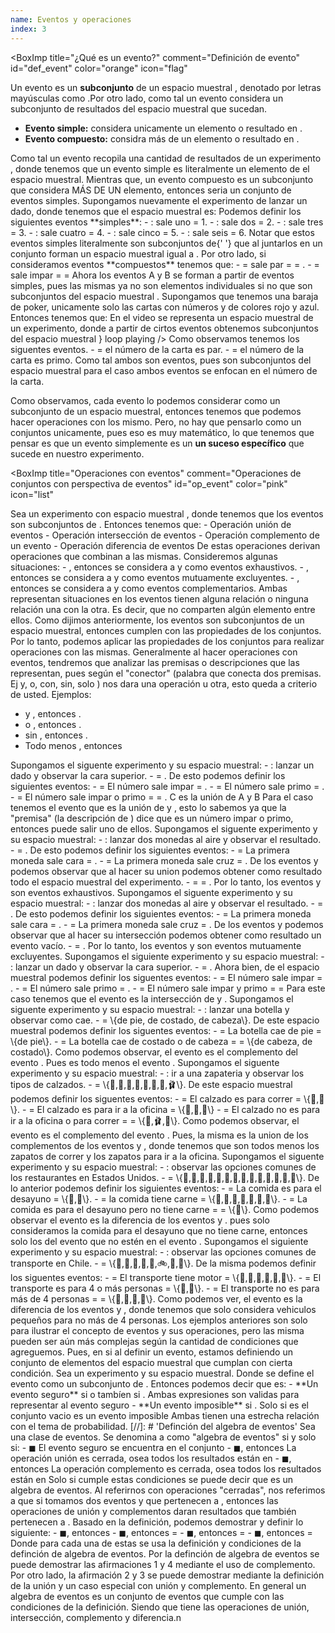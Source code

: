 ```yaml
---
name: Eventos y operaciones
index: 3
---
```


<BoxImp
  title="¿Qué es un evento?"
  comment="Definición de evento"
  id="def_event"
  color="orange"
  icon="flag"
>
  Un evento es un **subconjunto** de un espacio muestral
  <Ltx txt="\mathcal{S}" />, denotado por letras mayúsculas como <Ltx txt="A,B,C,D" /> .Por otro lado,
  como tal un evento considera un subconjunto de resultados del espacio muestral que sucedan.
  - **Evento simple:** considera unicamente un elemento o resultado en <Ltx txt="\mathcal{S}" />.
  - **Evento compuesto:** considra más de un elemento o resultado en <Ltx txt="\mathcal{S}" />.

</BoxImp>
<BComment type="note">
  Como tal un evento recopila una cantidad de resultados de un experimento
  <Ltx txt="\mathcal{E}" />, donde tenemos que un evento simple es literalmente
  un elemento de el espacio muestral. Mientras que, un evento compuesto es un
  subconjunto que considera MÁS DE UN elemento, entonces seria un conjunto de
  eventos simples.
</BComment>
<BoxChord title="Ejemplo de evento 1">
  Supongamos nuevamente el experimento de lanzar un dado, donde tenemos que el
  espacio muestral es:
  <Balph>
    <Ltx txt="\mathcal{S}=\{1,2,3,4,5,6\}" />
  </Balph>
  Podemos definir los siguientes eventos **simples**:
  <Balph>
    - <Ltx txt="E_1" />: sale uno = 1.
    - <Ltx txt="E_2" />: sale dos = 2.
    - <Ltx txt="E_3" />: sale tres = 3.
    - <Ltx txt="E_4" />: sale cuatro = 4.
    - <Ltx txt="E_5" />: sale cinco = 5.
    - <Ltx txt="E_6" />: sale seis = 6.

  </Balph>
  Notar que estos eventos simples literalmente son subconjuntos de{' '}
  <Ltx txt="\mathcal{S}" /> que al juntarlos en un conjunto forman un espacio
  muestral igual a <Ltx txt="\mathcal{S}" />. Por otro lado, si consideramos
  eventos **compuestos** tenemos que:
  <Balph>
    - <Ltx txt="A" />= sale par = <Ltx txt="\{E_2,E_4,E_6\}" /> = <Ltx txt="\{2,4,6\}" />.
    - <Ltx txt="B" />= sale impar = <Ltx txt="\{E_1,E_3,E_5\}" /> = <Ltx txt="\{1,3,5\}" />

  </Balph>
  Ahora los eventos A y B se forman a partir de eventos simples, pues las mismas
  ya no son elementos individuales si no que son subconjuntos del espacio
  muestral <Ltx txt="\mathcal{S}" />.
</BoxChord>
<BoxChord className="mb-2" title="Ejemplo de evento 2" color="yellow">
  Supongamos que tenemos una baraja de poker, unicamente solo las cartas con
  números y de colores rojo y azul. Entonces tenemos que:
  <VidAbs
    url="/themes/Estadistica/Probabilidad/3_ex2.mp4"
    title="Ejemplo de evento con cartas"
    content={
      <>
        En el video se representa un espacio muestral de un experimento, donde a
        partir de cirtos eventos obtenemos subconjuntos del espacio muestral
      </>
    }
    loop
    playing
  />
  Como observamos tenemos los siguentes eventos.
  <Balph>
    - <Ltx txt="A" />= el número de la carta es par.
    - <Ltx txt="B" />= el número de la carta es primo.

  </Balph>
  Como tal ambos son eventos, pues son subconjuntos del espacio muestral para el
  caso ambos eventos se enfocan en el número de la carta.
</BoxChord>

Como observamos, cada evento lo podemos considerar como un subconjunto de un espacio muestral, entonces
tenemos que podemos hacer operaciones con los mismo. Pero, no hay que pensarlo como un conjuntos unicamente,
pues eso es muy matemático, lo que tenemos que pensar es que un evento simplemente es un **un suceso específico**
que sucede en nuestro experimento.

<BoxImp
  title="Operaciones con eventos"
  comment="Operaciones de conjuntos con perspectiva de eventos"
  id="op_event"
  color="pink"
  icon="list"
>
  Sea un experimento <Ltx txt="\mathcal{E}" /> con espacio muestral
  <Ltx txt="\mathcal{S}" />, donde tenemos que los eventos <Ltx txt="A,B,C,D" />
  son subconjuntos de <Ltx txt="\mathcal{S}" />. Entonces tenemos que:
  <BoxSimp className="text-base-content">
    - <Ltx txt="A \cup B = \{w:w \in A \lor w \in B \}" />
    <LComment>Operación unión de eventos</LComment>
    - <Ltx txt="A \cap B = \{w:w \in A \land w \in B \}" />
    <LComment>Operación intersección de eventos</LComment>
    - <Ltx txt="A^c = \{w:w \in \mathcal{S} \land w \notin A \}" />
    <LComment>Operación complemento de un evento</LComment>
    - <Ltx txt="A - B = \{w:w \notin A \land w \in B \}" />
    <LComment>Operación diferencia de eventos</LComment>
  </BoxSimp>
  De estas operaciones derivan operaciones que combinan a las mismas.
</BoxImp>
<BComment type="warn">
  Consideremos algunas situaciones:
  <Balph>
    - <Ltx txt="A \cup B = S" />, entonces se considera a <Ltx txt="A" /> y <Ltx txt="B" /> como eventos exhaustivos.
    - <Ltx txt="A \cap B = \emptyset" />, entonces se considera a <Ltx txt="A" /> y <Ltx txt="B" /> como eventos mutuamente excluyentes.
    - <Ltx txt="A \cap B \neq \emptyset" />, entonces se considera a <Ltx txt="A" /> y <Ltx txt="B" /> como eventos complementarios.
  </Balph>
  Ambas representan situaciones en los eventos tienen alguna relación o ninguna relación una con la otra.
  Es decir, que no comparten algún elemento entre ellos.
</BComment>
<BComment type='note'>
  Como dijimos anteriormente, los eventos son subconjuntos de un espacio muestral, entonces cumplen
  con las propiedades de los conjuntos. Por lo tanto, podemos aplicar las propiedades de los conjuntos
  para realizar operaciones con las mismas.
</BComment>
<BComment type='note'>
  Generalmente al hacer operaciones con eventos, tendremos que analizar las premisas o descripciones que las
  representan, pues según el "conector" (palabra que conecta dos premisas. Ej y, o, con, sin, solo )
  nos dara una operación u otra, esto queda a criterio de usted. Ejemplos:
  - <Ltx txt='A'/> y <Ltx txt='B'/>, entonces <Ltx txt='A \cap B'/>.
  - <Ltx txt='A'/> o <Ltx txt='B'/>, entonces <Ltx txt='A \cup B'/>.
  - <Ltx txt='A'/> sin <Ltx txt='B'/>, entonces <Ltx txt='A - B'/>.
  - Todo menos <Ltx txt='A'/>, entonces <Ltx txt='A^c'/>
</BComment>
<BoxChord title='Ejemplo de unión de eventos 1'>
  Supongamos el siguente experimento y su espacio muestral:
  <Balph>
    - <Ltx txt='\mathcal{E}'/> : lanzar un dado y observar la cara superior.
    - <Ltx txt='\mathcal{S}'/> = <Ltx txt='\{1,2,3,4,5,6\}'/>.

  </Balph>
  De esto podemos definir los siguientes eventos:
  <Balph>
    - <Ltx txt='A' /> = El número sale impar = <Ltx txt='\{1,3,5\}'/>.
    - <Ltx txt='B' /> = El número sale primo = <Ltx txt='\{2,3,5\}'/>.
    - <Ltx txt='C' /> = El número sale impar o primo = <Ltx txt='A \cup B'/> = <Ltx txt='\{1,2,3,5\}'/>.
    <LComment>C es la unión de A y B</LComment>
  </Balph>
  Para el caso tenemos el evento <Ltx txt='C' /> que es la unión de <Ltx txt='A' /> y <Ltx txt='B' />, esto
  lo sabemos ya que la "premisa" (la descripción de <Ltx txt='C'/>) dice que es un número impar o primo, entonces
  puede salir uno de ellos.
</BoxChord>
<BoxChord title='Ejemplo de unión de eventos 2'>
  Supongamos el siguente experimento y su espacio muestral:
  <Balph>
    - <Ltx txt='\mathcal{E}'/> : lanzar dos monedas al aire y observar el resultado.
    - <Ltx txt='\mathcal{S}'/> = <Ltx txt='\{(cara, cara), (cara, cruz), (cruz, cara), (cruz, cruz)\}'/>.

  </Balph>
  De esto podemos definir los siguientes eventos:
  <Balph>
    - <Ltx txt='A' /> = La primera moneda sale cara = <Ltx txt='\{(cara, cara), (cara, cruz)\}'/>.
    - <Ltx txt='B' /> = La primera moneda sale cruz = <Ltx txt='\{(cruz, cara), (cruz, cruz)\}'/>.

  </Balph>
  De los eventos <Ltx txt='A' /> y <Ltx txt='B' /> podemos observar que al hacer su union podemos
  obtener como resultado todo el espacio muestral del experimento.
  <Balph>
    - <Ltx txt='A \cup B' /> = <Ltx txt='\mathcal{S}'/> = <Ltx txt='\{(cara, cara), (cara, cruz), (cruz, cara), (cruz, cruz)\}'/>.
  </Balph>
  Por lo tanto, los eventos <Ltx txt='A' /> y <Ltx txt='B' /> son eventos exhaustivos.
</BoxChord>
<BoxChord title='Ejemplo de intersección de eventos 1' color='red'>
  Supongamos el siguente experimento y su espacio muestral:
  <Balph>
    - <Ltx txt='\mathcal{E}'/> : lanzar dos monedas al aire y observar el resultado.
    - <Ltx txt='\mathcal{S}'/> = <Ltx txt='\{(cara, cara), (cara, cruz), (cruz, cara), (cruz, cruz)\}'/>.

  </Balph>
  De esto podemos definir los siguientes eventos:
  <Balph>
    - <Ltx txt='A' /> = La primera moneda sale cara = <Ltx txt='\{(cara, cara), (cara, cruz)\}'/>.
    - <Ltx txt='B' /> = La primera moneda sale cruz = <Ltx txt='\{(cruz, cara), (cruz, cruz)\}'/>.

  </Balph>
  De los eventos <Ltx txt='A' /> y <Ltx txt='B' /> podemos observar que al hacer su intersección podemos
  obtener como resultado un evento vacío.
  <Balph>
    - <Ltx txt='A \cap B' /> = <Ltx txt='\emptyset' />.
  </Balph>
  Por lo tanto, los eventos <Ltx txt='A' /> y <Ltx txt='B' /> son eventos mutuamente excluyentes.
</BoxChord>
<BoxChord title='Ejemplo de intersección de eventos 2' color='red'>
  Supongamos el siguiente experimento y su espacio muestral:
  <Balph>
    - <Ltx txt='\mathcal{E}'/> : lanzar un dado y observar la cara superior.
    - <Ltx txt='\mathcal{S}'/> = <Ltx txt='\{1,2,3,4,5,6\}'/>.
  </Balph>
  Ahora bien, de el espacio muestral podemos definir los siguentes eventos:
  <Balph>
    - <Ltx txt='A' /> = El número sale impar = <Ltx txt='\{1,3,5\}'/>.
    - <Ltx txt='B' /> = El número sale primo = <Ltx txt='\{2,3,5\}'/>.
    - <Ltx txt='C' /> = El número sale impar y primo = <Ltx txt='A \cap B'/> = <Ltx txt='\{3, 5\}'/>
  </Balph>
  Para este caso tenemos que el evento <Ltx txt='C' /> es la intersección de <Ltx txt='A' /> y <Ltx txt='B' />.

</BoxChord>
<BoxChord title='Ejemplo de complemento de eventos 1' color='yellow'>
  Supongamos el siguente experimento y su espacio muestral:
  <Balph>
    - <Ltx txt='\mathcal{E}'/> : lanzar una botella y observar como cae.
    - <Ltx txt='\mathcal{S}'/> = \{de pie, de costado, de cabeza\}.
  </Balph>
  De este espacio muestral podemos definir los siguentes eventos:
  <Balph>
    - <Ltx txt='A' /> = La botella cae de pie = \{de pie\}.
    - <Ltx txt='B' /> = La botella cae de costado o de cabeza = <Ltx txt='A^c'/> = \{de cabeza, de costado\}.
  </Balph>
  Como podemos observar, el evento <Ltx txt='B' /> es el complemento del evento <Ltx txt='A' />. Pues es todo
  menos el evento <Ltx txt='A' />.
</BoxChord>
<BoxChord title='Ejemplo de complemento de eventos 2' color='yellow'>
  Supongamos el siguente experimento y su espacio muestral:
  <Balph>
    - <Ltx txt='\mathcal{E}'/> : ir a una zapateria y observar los tipos de calzados.
    - <Ltx txt='\mathcal{S}'/> = \{👟,👞,👠,🥿,👢,🥾,👡,🩰\}.
  </Balph>
  De este espacio muestral podemos definir los siguentes eventos:
  <Balph>
    - <Ltx txt='A' /> = El calzado es para correr = \{👟,🥾\}.
    - <Ltx txt='B' /> = El calzado es para ir a la oficina = \{👞,👠,👡\}
    - <Ltx txt='C' /> = El calzado no es para ir a la oficina o para correr = <Ltx txt='A^c \cup B^c'/> = \{👢,🩰,🥿\}.
  </Balph>
  Como podemos observar, el evento <Ltx txt='C' /> es el complemento del evento <Ltx txt='A \cup B' />. Pues, la misma
  es la union de los complementos de los eventos <Ltx txt='A' /> y <Ltx txt='B' />, donde tenemos que son todos
  menos los zapatos de correr y los zapatos para ir a la oficina.
</BoxChord>
<BoxChord title='Ejemplo de diferencia de eventos 1' color='green'>
  Supongamos el siguente experimento y su espacio muestral:
  <Balph>
    - <Ltx txt='\mathcal{E}'/> : observar las opciones comunes de los restaurantes en Estados Unidos.
    - <Ltx txt='\mathcal{S}'/> = \{🍔,🍟,🍕,🍗,🍖,🍝,🍜,🍲,🍧,🍭,🍫,🎂,🥓,🥟\}.
  </Balph>
  De lo anterior podemos definir los siguientes eventos:
  <Balph>
    - <Ltx txt='A' /> = La comida es para el desayuno = \{🥓,🥟\}.
    - <Ltx txt='B' /> = la comida tiene carne = \{🍔,🍕,🍗,🍖,🍝,🍲,🥓\}.
    - <Ltx txt='C' /> = La comida es para el desayuno pero no tiene carne = <Ltx txt='A - D'/> = \{🥟\}.
  </Balph>
  Como podemos observar el evento <Ltx txt='C' /> es la diferencia de los eventos <Ltx txt='A' /> y <Ltx txt='B' />.
  pues solo consideramos la comida para el desayuno que no tiene carne, entonces solo los del evento <Ltx txt='A' />
  que no estén en el evento <Ltx txt='D' />.
</BoxChord>
<BoxChord title='Ejemplo de diferencia de eventos 2' color='green'>
  Supongamos el siguiente experimento y su espacio muestral:
  <Balph>
    - <Ltx txt='\mathcal{E}'/> : observar las opciones comunes de transporte en Chile.
    - <Ltx txt='\mathcal{S}'/> = \{🚗,🚕,🚙,🚌,🚎,🚲,🛴,🛵\}.
  </Balph>
  De la misma podemos definir los siguentes eventos:
  <Balph>
    - <Ltx txt='A' /> = El transporte tiene motor = \{🚗,🚕,🚙,🚌,🚎,🛵\}.
    - <Ltx txt='B' /> = El transporte es para 4 o más personas = \{🚌,🚎\}.
    - <Ltx txt='C' /> = El transporte no es para más de 4 personas = <Ltx txt='A - B'/> = \{🚗,🚕,🚙,🛵\}.
  </Balph>
  Como podemos ver, el evento <Ltx txt='C' /> es la diferencia de los eventos <Ltx txt='A' /> y <Ltx txt='B' />, donde
  tenemos que solo considera vehiculos pequeños para no más de 4 personas.
</BoxChord>
<BComment type='note'>
  Los ejemplos anteriores son solo para ilustrar el concepto de eventos y sus operaciones, pero las
  misma pueden ser aún más complejas según la cantidad de condiciones que agreguemos. Pues, en si
  al definir un evento, estamos definiendo un conjunto de elementos del espacio muestral que cumplan con
  cierta condición.
</BComment>
<BoxImp
  title='Tipos de eventos'
  color='green'
  comment='Dos tipos de eventos utiles'
  id='tip_ev'
  icon='at'
>
  Sea <Ltx txt='\mathcal{E}'/> un experimento y <Ltx txt='\mathcal{S}'/> su espacio muestral. Donde
  se define el evento <Ltx txt='A' /> como un subconjunto de <Ltx txt='\mathcal{S}'/>. Entonces
  podemos decir que <Ltx txt='A' /> es:
  <BoxSimp>
    - **Un evento seguro** si <Ltx txt='A = \mathcal{S}' /> o tambíen si <Ltx txt='\mathcal{S} \subset {A}' />.
    <LComment>Ambas expresiones son validas para representar al evento seguro</LComment>
    - **Un evento imposible** si <Ltx txt='A = \emptyset' />.
    <LComment>Solo si es el conjunto vacio es un evento imposible</LComment>
  </BoxSimp>
  Ambas tienen una estrecha relación con el tema de probabilidad.
</BoxImp>
[//]: # 'Definción del algebra de eventos'
<Sep />
<TitleSection txt="Algebra de eventos" nr={4} />
<Ref id="Algebra de eventos" />
<BoxImp
  title='¿Qué es un algebra de eventos?'
  comment='Definición de el conjunto algebra de eventos'
  color='orange'
  id='def_algev'
  icon='flag'
>
  Sea <Ltx txt='\mathscr{A} \subset \mathcal{S}'/> una clase de eventos. Se denomina a <Ltx txt='\mathscr{A}'/> como
  "algebra de eventos" si y solo si:
  <BoxSimp>
    - ◼<Ltx txt='\mathcal{S} \subset \mathscr{A}'/>
    <LComment>El evento seguro se encuentra en el conjunto <Ltx txt='\mathscr{A}'/></LComment>
    - ◼<Ltx txt='\forall A,B \subset \mathscr{A}'/>, entonces <Ltx txt='A \cup B \subset \mathscr{A}'/>
    <LComment>La operación unión es cerrada, osea todos los resultados están en <Ltx txt='\mathscr{A}'/></LComment>
    - ◼<Ltx txt='\forall A \subset \mathscr{A}'/>, entonces <Ltx txt='A^c \subset \mathscr{A}'/>
    <LComment>La operación complemento es cerrada, osea todos los resultados están en <Ltx txt='\mathscr{A}'/></LComment>
  </BoxSimp>
  Solo si cumple estas condiciones se puede decir que es un algebra de eventos.
</BoxImp>
<BComment type='note'>
  Al referirnos con operaciones "cerradas", nos referimos a que si tomamos dos eventos <Ltx txt='A' /> y <Ltx txt='B' />
  que pertenecen a <Ltx txt='\mathscr{A}' />, entonces las operaciones de unión y complementos daran resultados
  que también pertenecen a <Ltx txt='\mathscr{A}' />.
</BComment>
<BoxImp
  title='Extensión de la definción'
  comment='Una vista general de la definición'
  color='blue'
  icon='bullseye-arrow'
>
  Basado en la definición, podemos demostrar y definir lo siguiente:
  <BoxSimp>
    - ◼<Ltx txt='\mathcal{S} \subset \mathscr{A}'/>, entonces <Ltx txt='\mathcal{S^c} = \emptyset \subset \mathscr{A}' />
    - ◼<Ltx txt='A_1,A_2,\cdots,A_n\subset\mathscr{A}'/>, entonces <Ltx txt='A_1\cup A_2\cup \cdots \cup A_n'/> = <Ltx txt='\bigcup_{i=1}^n A_i \subset \mathscr{A}' />
    - ◼<Ltx txt='A_1,A_2,\cdots,A_n\subset\mathscr{A}'/>, entonces <Ltx txt='A_1\cap A_2\cap \cdots \cap A_n'/> = <Ltx txt='\bigcap_{i=1}^n A_i \subset \mathscr{A}' />
    - ◼<Ltx txt='\forall A,B \subset \mathscr{A}'/>, entonces <Ltx txt='A \cap B^c \subset \mathscr{A}'/> = <Ltx txt='A - B \subset \mathscr{A}'/>
  </BoxSimp>
  Donde para cada una de estas se usa la definición y condiciones de la definción de algebra de eventos.
</BoxImp>
<BComment type='warn'>
  Por la definción de algebra de eventos se puede demostrar las afirmaciones 1 y 4 mediante el uso de complemento. Por otro lado,
  la afirmación 2 y 3 se puede demostrar mediante la definición de la unión y un caso especial con unión y complemento.
</BComment>
<BComment type='note'>
  En general un algebra de eventos es un conjunto de eventos que cumple con las condiciones de la definición.
  Siendo que tiene las operaciones de unión, intersección, complemento y diferencia.n
</BComment>

